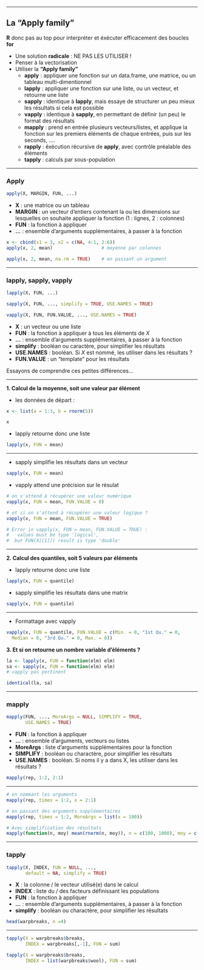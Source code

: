 
----

## La "Apply family"

__R__ donc pas au top pour interpréter et éxécuter efficacement des boucles __for__


* Une solution __radicale__ : NE PAS LES UTILISER !
* Penser à la vectorisation
* Utiliser la __"Apply family"__
    + __apply__ : appliquer une fonction sur un data.frame, une matrice, ou un tableau multi-dimentionnel
    + __lapply__ : appliquer une fonction sur une liste, ou un vecteur, et retourne une liste
    + __sapply__ : identique à __lapply__, mais essaye de structurer un peu mieux les résultats si cela est possible
    + __vapply__ : identique à __sapply__, en permettant de définir (un peu) le format des résultats
    + __mapply__ : prend en entrée plusieurs vecteurs/listes, et applique la fonction sur les premiers éléments de chaque entrées, puis sur les seconds, ....
    + __rapply__ : éxécution récursive de __apply__, avec contrôle préalable des éléments
    + __tapply__ : calculs par sous-population
    
----

### Apply

```r
apply(X, MARGIN, FUN, ...)
````

* __X__ : une matrice ou un tableau
* __MARGIN__  : un vecteur d'entiers contenant la ou les dimensions sur lesquelles on souhaite appliquer la fonction (1 : lignes, 2 : colonnes)
* __FUN__ : la fonction à appliquer
* __...__ : ensemble d'arguments supplémentaires, à passer à la fonction

```r
x <- cbind(x1 = 3, x2 = c(NA, 4:1, 2:6))
apply(x, 2, mean)                  # moyenne par colonnes

apply(x, 2, mean, na.rm = TRUE)    # en passant un argument
````

    
----

### lapply, sapply, vapply

```r
lapply(X, FUN, ...)

sapply(X, FUN, ..., simplify = TRUE, USE.NAMES = TRUE)

vapply(X, FUN, FUN.VALUE, ..., USE.NAMES = TRUE)
````

* __X__ : un vecteur ou une liste
* __FUN__ : la fonction à appliquer à tous les éléments de _X_
* __...__ : ensemble d'arguments supplémentaires, à passer à la fonction
* __simplify__ :	booléan ou caractère, pour simplifier les résultats
* __USE.NAMES__ :	booléan. Si _X_ est nommé, les utiliser dans les résultats ?
* __FUN.VALUE__ : un "template" pour les résultats

Essayons de comprendre ces petites différences...

----

__1. Calcul de la moyenne, soit une valeur par élément__

* les données de départ :
```r
x <- list(a = 1:3, b = rnorm(5))
````

```r
x
````

* lapply retourne donc une liste 
```r
lapply(x, FUN = mean)
````


----

* sapply simplifie les résultats dans un vecteur
```r
sapply(x, FUN = mean)
````

* vapply attend une précision sur le résulat
    
```r
# on s'attend à récupérer une valeur numérique
vapply(x, FUN = mean, FUN.VALUE = 0)
````

```r
# et si on s'attend à récupérer une valeur logique ?
vapply(x, FUN = mean, FUN.VALUE = TRUE)

# Error in vapply(x, FUN = mean, FUN.VALUE = TRUE) : 
#   values must be type 'logical',
#  but FUN(X[[1]]) result is type 'double'
````

----

__2. Calcul des quantiles, soit 5 valeurs par éléments__

* lapply retourne donc une liste 
```r
lapply(x, FUN = quantile)
````

* sapply simplifie les résultats dans une matrix
```r
sapply(x, FUN = quantile)
````

----

* Formattage avec vapply
    
```r
vapply(x, FUN = quantile, FUN.VALUE = c(Min. = 0, "1st Qu." = 0, 
  Median = 0, "3rd Qu." = 0, Max. = 0))
````

__3. Et si on retourne un nombre variable d'éléments ?__

```r
la <- lapply(x, FUN = function(elm) elm)
sa <- sapply(x, FUN = function(elm) elm)
# vapply pas pertinent

identical(la, sa)
````

----

### mapply

```r
mapply(FUN, ..., MoreArgs = NULL, SIMPLIFY = TRUE,
       USE.NAMES = TRUE)
````

* __FUN__ : la fonction à appliquer
* __...__ : ensemble d'arguments, vecteurs ou listes
* __MoreArgs__ : liste d'arguments supplémentaires pour la fonction
* __SIMPLIFY__ :	booléan ou charactère, pour simplifier les résultats
* __USE.NAMES__ :	booléan. Si noms il y a dans X, les utiliser dans les résultats ?


```r
mapply(rep, 1:2, 2:1)
````

----

```r
# en nommant les arguments
mapply(rep, times = 1:2, x = 2:1)

# en passant des arguments supplémentaires
mapply(rep, times = 1:2, MoreArgs = list(x = 100))

# Avec simplification des résultats
mapply(function(n, moy) mean(rnorm(n, moy)), n = c(100, 1000), moy = c(10, 0))
````

-----

### tapply

```r
tapply(X, INDEX, FUN = NULL, ..., 
       default = NA, simplify = TRUE)
````

* __X__ : la colonne / le vecteur utilisé(e) dans le calcul
* __INDEX__ : liste du / des facteurs définissant les populations
* __FUN__ : la fonction à appliquer
* __...__ : ensemble d'arguments supplémentaires, à passer à la fonction
* __simplify__ :	booléan ou charactère, pour simplifier les résultats


```r
head(warpbreaks, n =4)
````

----

```r
tapply(X = warpbreaks$breaks, 
       INDEX = warpbreaks[,-1], FUN = sum)

tapply(X = warpbreaks$breaks, 
       INDEX = list(warpbreaks$wool), FUN = sum)

````